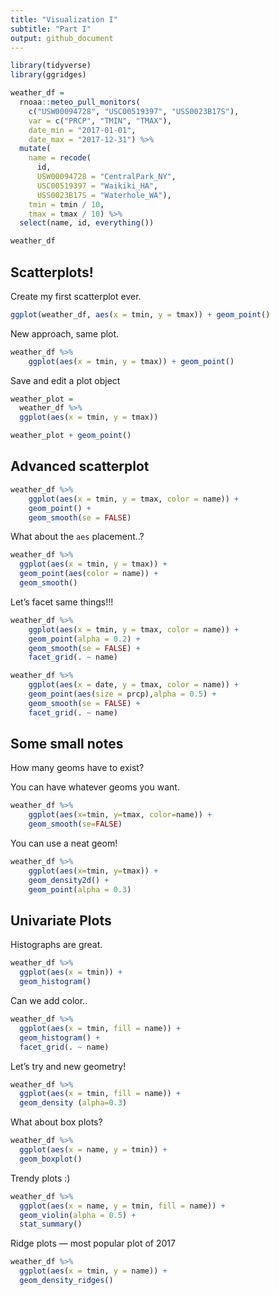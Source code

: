 ```yaml
---
title: "Visualization I"
subtitle: "Part I"
output: github_document
---
```


```r
library(tidyverse)
library(ggridges)
```

```r
weather_df = 
  rnoaa::meteo_pull_monitors(
    c("USW00094728", "USC00519397", "USS0023B17S"),
    var = c("PRCP", "TMIN", "TMAX"), 
    date_min = "2017-01-01",
    date_max = "2017-12-31") %>%
  mutate(
    name = recode(
      id, 
      USW00094728 = "CentralPark_NY", 
      USC00519397 = "Waikiki_HA",
      USS0023B17S = "Waterhole_WA"),
    tmin = tmin / 10,
    tmax = tmax / 10) %>%
  select(name, id, everything())

weather_df
```


## Scatterplots!

Create my first scatterplot ever. 

```r
ggplot(weather_df, aes(x = tmin, y = tmax)) + geom_point()
```

New approach, same plot. 

```r
weather_df %>% 
    ggplot(aes(x = tmin, y = tmax)) + geom_point()
```

Save and edit a plot object

```r
weather_plot =
  weather_df %>% 
  ggplot(aes(x = tmin, y = tmax)) 

weather_plot + geom_point()
```


## Advanced scatterplot

```r
weather_df %>% 
    ggplot(aes(x = tmin, y = tmax, color = name)) + 
    geom_point() +
    geom_smooth(se = FALSE) 
```

What about the `aes` placement..?

```r
weather_df %>% 
  ggplot(aes(x = tmin, y = tmax)) +
  geom_point(aes(color = name)) +
  geom_smooth()
```

Let's facet same things!!!

```r
weather_df %>% 
    ggplot(aes(x = tmin, y = tmax, color = name)) + 
    geom_point(alpha = 0.2) +
    geom_smooth(se = FALSE) +
    facet_grid(. ~ name)
```

```r
weather_df %>% 
    ggplot(aes(x = date, y = tmax, color = name)) +
    geom_point(aes(size = prcp),alpha = 0.5) + 
    geom_smooth(se = FALSE) +
    facet_grid(. ~ name)
```


## Some small notes 

How many geoms have to exist?

You can have whatever geoms you want. 

```r
weather_df %>% 
    ggplot(aes(x=tmin, y=tmax, color=name)) +
    geom_smooth(se=FALSE)
```

You can use a neat geom!

```r
weather_df %>% 
    ggplot(aes(x=tmin, y=tmax)) +
    geom_density2d() +
    geom_point(alpha = 0.3)
```


## Univariate Plots 

Histographs are great. 

```r
weather_df %>% 
  ggplot(aes(x = tmin)) +
  geom_histogram()
```

Can we add color..

```r
weather_df %>% 
  ggplot(aes(x = tmin, fill = name)) +
  geom_histogram() +
  facet_grid(. ~ name)
```

Let's try and new geometry!

```r
weather_df %>% 
  ggplot(aes(x = tmin, fill = name)) +
  geom_density (alpha=0.3)
```


What about box plots?

```r
weather_df %>% 
  ggplot(aes(x = name, y = tmin)) +
  geom_boxplot()
```

Trendy plots :)

```r
weather_df %>% 
  ggplot(aes(x = name, y = tmin, fill = name)) +
  geom_violin(alpha = 0.5) +
  stat_summary()
```


Ridge plots --- most popular plot of 2017 

```r
weather_df %>% 
  ggplot(aes(x = tmin, y = name)) +
  geom_density_ridges()

```



















